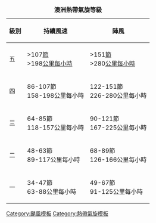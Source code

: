 {| class="toccolours floatright"
|+ '''澳洲熱帶氣旋等級'''
|- 
! 級別 !! 持續風速 !! 陣風
|- style="background:#{{Storm colour|Aus5}};"
! 五
| >107[[節 (單位)|節]]<br>>198[[公里每小時]]
| >151[[節 (單位)|節]]<br>>280[[公里每小時]]
|- style="background:#{{Storm colour|Aus4}};"
! 四
| 86-107節<br>158-198公里每小時
| 122-151節<br>226-280公里每小時
|- style="background:#{{Storm colour|Aus3}};"
! 三
| 64-85節<br>118-157公里每小時
| 90-121節<br>167-225公里每小時
|- style="background:#{{Storm colour|Aus2}};"
! 二
| 48-63節<br>89-117公里每小時
| 68-89節<br>126-166公里每小時
|- style="background:#{{Storm colour|Aus1}};"
! 一
| 34-47節<br>63-88公里每小時
| 49-67節<br>91-125公里每小時
|}<noinclude>
[[Category:颶風模板]]
[[Category:熱帶氣旋模板]]
</noinclude>